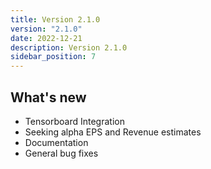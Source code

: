 ```yaml
---
title: Version 2.1.0
version: "2.1.0"
date: 2022-12-21
description: Version 2.1.0
sidebar_position: 7
---
```


## What's new

- Tensorboard Integration
- Seeking alpha EPS and Revenue estimates
- Documentation
- General bug fixes
